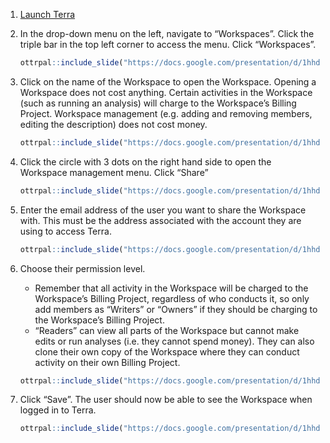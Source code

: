 1. [Launch Terra](https://anvil.terra.bio/#workspaces)

1. In the drop-down menu on the left, navigate to "Workspaces". Click the triple bar in the top left corner to access the menu. Click "Workspaces".

    ```r
ottrpal::include_slide("https://docs.google.com/presentation/d/1hhdPNfuAhbwkl5LlNVlJiCIx_rbzVp3jSJJeksqiR5I/edit#slide=id.g117989bd49c_0_150")
    ```

1. Click on the name of the Workspace to open the Workspace. Opening a Workspace does not cost anything.  Certain activities in the Workspace (such as running an analysis) will charge to the Workspace’s Billing Project.  Workspace management (e.g. adding and removing members, editing the description) does not cost money.

    ```r
ottrpal::include_slide("https://docs.google.com/presentation/d/1hhdPNfuAhbwkl5LlNVlJiCIx_rbzVp3jSJJeksqiR5I/edit#slide=id.g117dd5f15db_0_289")
    ```

1. Click the circle with 3 dots on the right hand side to open the Workspace management menu.  Click "Share"

    ```r
ottrpal::include_slide("https://docs.google.com/presentation/d/1hhdPNfuAhbwkl5LlNVlJiCIx_rbzVp3jSJJeksqiR5I/edit#slide=id.g117dd5f15db_0_295")
    ```

1. Enter the email address of the user you want to share the Workspace with.  This must be the address associated with the account they are using to access Terra.

    ```r
ottrpal::include_slide("https://docs.google.com/presentation/d/1hhdPNfuAhbwkl5LlNVlJiCIx_rbzVp3jSJJeksqiR5I/edit#slide=id.g117dd5f15db_0_440")
    ```

1. Choose their permission level.

    - Remember that all activity in the Workspace will be charged to the Workspace's Billing Project, regardless of who conducts it, so only add members as "Writers" or "Owners" if they should be charging to the Workspace's Billing Project.
    - "Readers" can view all parts of the Workspace but cannot make edits or run analyses (i.e. they cannot spend money).  They can also clone their own copy of the Workspace where they can conduct activity on their own Billing Project.

    ```r
ottrpal::include_slide("https://docs.google.com/presentation/d/1hhdPNfuAhbwkl5LlNVlJiCIx_rbzVp3jSJJeksqiR5I/edit#slide=id.g117dd5f15db_0_756")
    ```

1. Click "Save".  The user should now be able to see the Workspace when logged in to Terra.

    ```r
ottrpal::include_slide("https://docs.google.com/presentation/d/1hhdPNfuAhbwkl5LlNVlJiCIx_rbzVp3jSJJeksqiR5I/edit#slide=id.g117dd5f15db_0_902")
    ```
